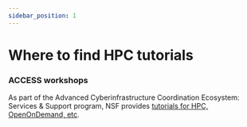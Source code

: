 ```yaml
---
sidebar_position: 1
---
```


# Where to find HPC tutorials

### ACCESS workshops
As part of the Advanced Cyberinfrastructure Coordination Ecosystem: Services & Support program, NSF provides [tutorials for HPC, OpenOnDemand, etc](https://support.access-ci.org/events).
